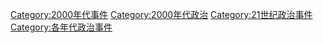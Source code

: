 [[Category:2000年代事件|Category:2000年代事件]]
[[Category:2000年代政治|Category:2000年代政治]]
[[Category:21世纪政治事件|Category:21世纪政治事件]]
[[Category:各年代政治事件|Category:各年代政治事件]]